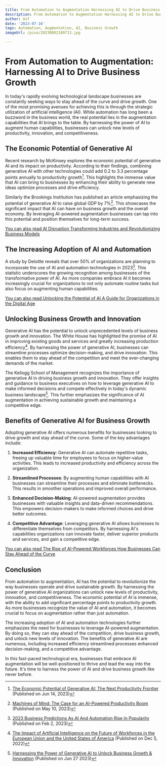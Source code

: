 ```yaml
---
title: From Automation to Augmentation Harnessing AI to Drive Business Growth
description: From Automation to Augmentation Harnessing AI to Drive Business Growth
author: Usf
date: '2023-07-16'
tags: Automation, Augmentation, AI, Business Growth
imageUrl: /pixa/20230802180713.jpg

---
```

# From Automation to Augmentation: Harnessing AI to Drive Business Growth

In today's rapidly  evolving technological landscape businesses are constantly seeking ways to stay ahead  of the curve and drive growth. One of the most promising avenues for achieving this is through the strategic  utilization of artificial intelligence (AI). While  automation has long been  a buzzword in the business world,  the  real potential lies in the augmentation capabilities that AI brings to the table. By harnessing the power of AI to augment human capabilities, businesses can unlock  new levels of productivity, innovation, and competitiveness.

## The Economic Potential of Generative AI

Recent research by McKinsey  explores  the economic potential of generative AI and  its impact on productivity. According  to their findings, combining generative AI with other technologies could  add 0.2 to 3.3 percentage points annually  to productivity growth[^1^]. This highlights  the immense value  that AI can bring to businesses by enhancing  their ability to generate new ideas optimize processes  and drive efficiency.

Similarly the Brookings  Institution has published an article emphasizing the potential of generative AI to raise global GDP by 7%[^2^]. This showcases the significant impact that AI can have on business growth and the overall economy.  By leveraging AI-powered augmentation businesses can tap  into this potential and position themselves for  long-term success.

[You can also read AI Disruption Transforming Industries and Revolutionizing Business Models](AI%20Disruption%20Transforming%20Industries%20and%20Revolutionizing%20Business%20Models)


## The Increasing  Adoption of AI and Automation

A study by  Deloitte reveals that over  50%  of organizations are planning to incorporate the use of AI and automation technologies in 2023[^3^]. This statistic underscores the growing  recognition among businesses of the transformative power  of AI.  As more companies embrace AI it becomes increasingly crucial for organizations to not only automate routine tasks but  also focus on augmenting human capabilities.

[You can  also read Unlocking the Potential of AI A Guide for Organizations  in the Digital  Age](Unlocking%20the%20Potential%20of%20AI%20A%20Guide%20for%20Organizations%20in%20the%20Digital%20Age)


##  Unlocking Business  Growth and Innovation

Generative AI has the potential to unlock unprecedented levels of  business growth  and innovation. The White House has highlighted the promise  of AI in improving existing goods and services and greatly increasing production efficiency[^4^]. By harnessing the power  of generative AI, businesses can streamline processes optimize decision-making, and drive innovation. This enables them to stay ahead of the  competition and meet the ever-changing demands of the market.

The Kellogg School of Management recognizes the importance of generative AI in driving business growth  and innovation. They offer insights and  guidance to business  executives on how to  leverage generative AI to make informed decisions and compete effectively in  today's dynamic business landscape[^5^]. This further emphasizes the significance of AI augmentation in achieving sustainable growth and maintaining a competitive edge.

##  Benefits  of Generative AI for Business Growth

Adopting generative AI offers numerous benefits for businesses  looking to drive  growth and stay ahead of the curve.  Some of the key advantages  include:

1. **Increased Efficiency**: Generative  AI can automate repetitive tasks, freeing up valuable time for  employees to focus on higher-value activities. This leads  to increased productivity  and efficiency across the organization.

2. **Streamlined Processes**: By augmenting human capabilities with AI businesses can streamline  their processes and eliminate bottlenecks. This results in smoother operations and improved overall performance.

3.  **Enhanced Decision-Making**: AI-powered augmentation provides businesses with valuable insights and data-driven recommendations.  This empowers decision-makers to make informed choices and drive better outcomes.

4. **Competitive Advantage**: Leveraging generative  AI allows businesses to differentiate themselves from competitors. By harnessing AI's capabilities organizations can innovate faster, deliver superior products and services, and gain  a competitive edge.

[You can also read  The Rise of AI-Powered Workforces How Businesses Can Stay Ahead of the Curve](The%20Rise%20of%20AI-Powered%20Workforces%20How%20Businesses%20Can%20Stay%20Ahead%20of%20the%20Curve)


## Conclusion

From automation to augmentation, AI has the potential to revolutionize the way businesses operate and drive sustainable growth. By harnessing the power of generative AI organizations  can unlock  new levels of productivity, innovation, and competitiveness. The  economic potential of AI is immense, with the ability to add significant  percentage points to productivity  growth.  As more businesses recognize the value of AI and automation, it becomes crucial to focus on augmentation rather than just automation.

The increasing adoption  of  AI and automation technologies further emphasizes the need for businesses  to leverage AI-powered augmentation. By doing so, they can stay ahead of the competition, drive business growth, and unlock  new levels of innovation. The benefits of generative AI are  numerous, including increased efficiency streamlined processes enhanced decision-making, and a competitive  advantage.

In this  fast-paced technological era, businesses that embrace AI augmentation will be well-positioned to  thrive and lead the way into  the future. It's time to harness the power of AI and drive business growth like never before.

[^1^]: [The Economic Potential of Generative AI: The  Next Productivity Frontier](https://www.mckinsey.com/capabilities/mckinsey-digital/our-insights/the-economic-potential-of-generative-ai-the-next-productivity-frontier) (Published on Jun 14, 2023)
[^2^]: [Machines of Mind: The Case for  an AI-Powered Productivity Boom](https://www.brookings.edu/articles/machines-of-mind-the-case-for-an-ai-powered-productivity-boom/) (Published  on May 10, 2023)
[^3^]: [2023 Business Predictions As AI And Automation Rise In Popularity](https://www.forbes.com/sites/serenitygibbons/2023/02/02/2023-business-predictions-as-ai-and-automation-rise-in-popularity/?sh=24ab8884744b)  (Published on Feb 2, 2023)
[^4^]: [The Impact of Artificial Intelligence on the Future of Workforces in the European Union and the United States of America](https://www.whitehouse.gov/wp-content/uploads/2022/12/TTC-EC-CEA-AI-Report-12052022-1.pdf) (Published on Dec 5, 2022)
[^5^]:  [Harnessing the Power of Generative  AI to Unlock Business  Growth & Innovation](https://www.kellogg.northwestern.edu/news/blog/2023/06/27/harnessing-power-generative-ai-unlock-business-growth-innovation.aspx) (Published on Jun 27 2023)